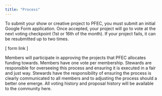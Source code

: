 ```yaml
---
title: "Process"
---
```


To submit your show or creative project to PFEC, you must submit an initial Google Form application. Once accepted, your project will go to vote at the next voting checkpoint (1st or 16th of the month). If your project fails, it can be resubmitted up to two times.

[ form link ]

Members will participate in approving the projects that PFEC allocates funding towards. Members have one vote per membership. Stewards are responsible for overseeing this process and ensuring it is executed in a fair and just way. Stewards have the responsibility of ensuring the process is clearly communicated to all members and to adjusting the process should a better one emerge. All voting history and proposal history will be available to the community here.
